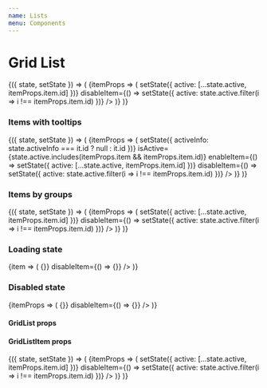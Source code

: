```yaml
---
name: Lists
menu: Components
---
```


# Grid List

<div className="components-container" style={{ width: 760 }}>
  <State initial={{ active: [] }}>
    {({ state, setState }) => (
      <GridList
          width={760}
          height={200}
          rowHeight={50}
          columnWidth={190}
          columnCount={4}
          items={countries}
        >
          {itemProps => (
            <GridListItem
              {...itemProps}
              isActive={state.active.includes(itemProps.item && itemProps.item.id)}
              enableItem={() => setState({ active: [...state.active, itemProps.item.id] })}
              disableItem={() => setState({ active: state.active.filter(i => i !== itemProps.item.id) })}
            />
          )}
        </GridList>
    )}
  </State>
</div>

### Items with tooltips
<div className="components-container" style={{ width: 760 }}>
  <State initial={{ active: [], activeInfo: null }}>
      {({ state, setState }) => (
        <GridList
            width={760}
            height={150}
            rowHeight={50}
            columnWidth={190}
            columnCount={4}
            items={countries.slice(0, 16)}
          >
            {itemProps => (
              <GridListItem
                {...itemProps}
                tooltip={`Lorem ipsum dolor sit ${itemProps.item.id}`}
                isInfoActive={state.activeInfo === itemProps.item.id}
                onInfoClick={it => setState({ activeInfo: state.activeInfo === it.id ? null : it.id })}
                isActive={state.active.includes(itemProps.item && itemProps.item.id)}
                enableItem={() => setState({ active: [...state.active, itemProps.item.id] })}
                disableItem={() => setState({ active: state.active.filter(i => i !== itemProps.item.id) })}
              />
            )}
          </GridList>
      )}
    </State>
</div>

### Items by groups
<div className="components-container" style={{ width: 760 }}>
  <State initial={{ active: [] }}>
      {({ state, setState }) => (
        <GridList
            width={760}
            height={200}
            rowHeight={50}
            columnWidth={190}
            columnCount={4}
            groupBy="group"
            items={indicators}
          >
            {itemProps => (
              <GridListItem
                {...itemProps}
                isActive={state.active.includes(itemProps.item && itemProps.item.id)}
                enableItem={() => setState({ active: [...state.active, itemProps.item.id] })}
                disableItem={() => setState({ active: state.active.filter(i => i !== itemProps.item.id) })}
              />
            )}
          </GridList>
      )}
    </State>
</div>

### Loading state
<div className="components-container" style={{ width: 760 }}>
  <GridList
    width={760}
    height={100}
    rowHeight={50}
    columnWidth={190}
    columnCount={4}
    items={countries.slice(0, 16)}
    loading
  >
    {item => (
      <GridListItem
        {...item}
        enableItem={() => {}}
        disableItem={() => {}}
      />
    )}
  </GridList>
</div>

### Disabled state
<div className="components-container" style={{ width: 760 }}>
  <GridList
    width={760}
    height={100}
    rowHeight={50}
    columnWidth={190}
    columnCount={4}
    items={indicators.slice(0, 16)}
  >
    {itemProps => (
      <GridListItem
        {...itemProps}
        isDisabled={itemProps.item && itemProps.item.isDisabled}
        enableItem={() => {}}
        disableItem={() => {}}
      />
    )}
  </GridList>
</div>

#### GridList props
<PropsTable of={GridList} />

#### GridListItem props
<PropsTable of={GridListItem} />

<Playground>
  <State initial={{ active: [] }}>
    {({ state, setState }) => (
      <GridList
          width={760}
          height={200}
          rowHeight={50}
          columnWidth={190}
          columnCount={4}
          items={countries}
        >
          {itemProps => (
            <GridListItem
              {...itemProps}
              isActive={state.active.includes(itemProps.item && itemProps.item.id)}
              enableItem={() => setState({ active: [...state.active, itemProps.item.id] })}
              disableItem={() => setState({ active: state.active.filter(i => i !== itemProps.item.id) })}
            />
          )}
        </GridList>
    )}
    </State>
</Playground>